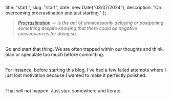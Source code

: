   title: "start.",
  slug: "start",
  date: new Date("03/07/2024"),
  description: "On overcoming procrastination and just starting."
};

> <i className="text-[13px]">[Procrastination](https://en.wikipedia.org/wiki/Procrastination) — is the act of unnecessarily delaying or postponing something despite knowing that there could be negative consequences for doing so.</i>

<br/>
Go and start that thing. We are often trapped within our thoughts and think, plan or speculate too much before committing.<br/><br/>

For instance, before starting this blog, I’ve had a few failed attempts where I just lost motivation because I wanted to make it perfectly polished.<br/><br/>

That will not happen. Just start somewhere and iterate.
